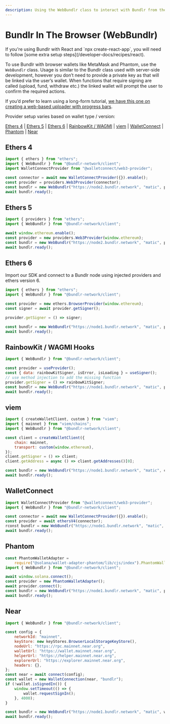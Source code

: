```yaml
---
description: Using the WebBundlr class to interact with Bundlr from the browser
---
```



# Bundlr In The Browser (WebBundlr)

<Callout emoji="🚀">
	If you're using Bundlr with React and `npx create-react-app`, you will need to follow
	[some extra setup steps](/developer-docs/recipes/react).
</Callout>

To use Bundlr with browser wallets like MetaMask and Phantom, use the `WebBundlr` class. Usage is similar to the Bundlr class used with server-side development, however you don’t need to provide a private key as that will be linked via the user’s wallet. When functions that require signing are called (upload, fund, withdraw etc.) the linked wallet will prompt the user to confirm the required actions.

If you’d prefer to learn using a long-form tutorial, [we have this one on creating a web-based uploader with progress bars](/tutorials/file-uploader).

Provider setup varies based on wallet type / version:

[Ethers 4](/developer-docs/sdk/bundlr-in-the-browser#ethers-4) | [Ethers 5](/developer-docs/sdk/bundlr-in-the-browser#ethers-5) | [Ethers 6](/developer-docs/sdk/bundlr-in-the-browser#ethers-6) | [RainbowKit / WAGMI](/developer-docs/sdk/bundlr-in-the-browser#rainbowkit--wagmi-hooks) | [viem](/developer-docs/sdk/bundlr-in-the-browser#viem) | [WalletConnect](/developer-docs/sdk/bundlr-in-the-browser#walletconnect) | [Phantom](/developer-docs/sdk/bundlr-in-the-browser#phantom) | [Near](/developer-docs/sdk/bundlr-in-the-browser#near)

## Ethers 4

```js
import { ethers } from "ethers";
import { WebBundlr } from "@bundlr-network/client";
import WalletConnectProvider from "@walletconnect/web3-provider";

const connector = await new WalletConnectProvider({}).enable();
const provider = providers.Web3Provider(connector);
const bundlr = new WebBundlr("https://node2.bundlr.network", "matic", provider);
await bundlr.ready();
```

## Ethers 5

```js
import { providers } from "ethers";
import { WebBundlr } from "@bundlr-network/client";

await window.ethereum.enable();
const provider = new providers.Web3Provider(window.ethereum);
const bundlr = new WebBundlr("https://node2.bundlr.network", "matic", provider);
await bundlr.ready();
```

## Ethers 6

Import our SDK and connect to a Bundlr node using injected providers and ethers version 6.

```js
import { ethers } from "ethers";
import { WebBundlr } from "@bundlr-network/client";

const provider = new ethers.BrowserProvider(window.ethereum);
const signer = await provider.getSigner();

provider.getSigner = () => signer;

const bundlr = new WebBundlr("https://node1.bundlr.network", "matic", provider);
await bundlr.ready();
```

## RainbowKit / WAGMI Hooks

```js
import { WebBundlr } from "@bundlr-network/client";

const provider = useProvider();
const { data: rainbowKitSigner, isError, isLoading } = useSigner();
// use method injection to add the missing function
provider.getSigner = () => rainbowKitSigner;
const bundlr = new WebBundlr("https://node1.bundlr.network", "matic", provider);
await bundlr.ready();
```

## viem

```js
import { createWalletClient, custom } from "viem";
import { mainnet } from "viem/chains";
import { WebBundlr } from "@bundlr-network/client";

const client = createWalletClient({
	chain: mainnet,
	transport: custom(window.ethereum),
});
client.getSigner = () => client;
client.getAddress = async () => client.getAddresses()[0];

const bundlr = new WebBundlr("https://node1.bundlr.network", "matic", client);
await bundlr.ready();
```

## WalletConnect

```js
import WalletConnectProvider from "@walletconnect/web3-provider";
import { WebBundlr } from "@bundlr-network/client";

const connector = await new WalletConnectProvider({}).enable();
const provider = await ethersV4(connector);
rconst bundlr = new WebBundlr("https://node1.bundlr.network", "matic", provider);
await bundlr.ready();
```

## Phantom

```js
const PhantomWalletAdapter =
	require("@solana/wallet-adapter-phantom/lib/cjs/index").PhantomWalletAdapter;
import { WebBundlr } from "@bundlr-network/client";

await window.solana.connect();
const provider = new PhantomWalletAdapter();
await provider.connect();
const bundlr = new WebBundlr("https://node1.bundlr.network", "matic", provider);
await bundlr.ready();
```

## Near

```js
import { WebBundlr } from "@bundlr-network/client";

const config = {
	networkId: "mainnet",
	keyStore: new keyStores.BrowserLocalStorageKeyStore(),
	nodeUrl: "https://rpc.mainnet.near.org",
	walletUrl: "https://wallet.mainnet.near.org",
	helperUrl: "https://helper.mainnet.near.org",
	explorerUrl: "https://explorer.mainnet.near.org",
	headers: {},
};
const near = await connect(config);
const wallet = new WalletConnection(near, "bundlr");
if (!wallet.isSignedIn()) {
	window.setTimeout(() => {
		wallet.requestSignIn();
	}, 4000);
}

const bundlr = new WebBundlr("https://node1.bundlr.network", "matic", wallet);
await bundlr.ready();
```
